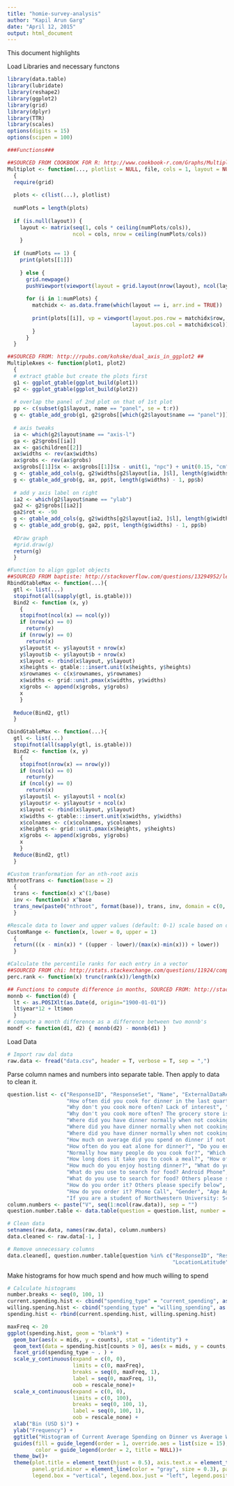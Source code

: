 ```yaml
---
title: "homie-survey-analysis"
author: "Kapil Arun Garg"
date: "April 12, 2015"
output: html_document
---
```


This document highlights 

Load Libraries and necessary functons
```r
library(data.table)
library(lubridate)
library(reshape2)
library(ggplot2)
library(grid)
library(dplyr)
library(TTR)
library(scales)
options(digits = 15)
options(scipen = 100)

###Functions###

##SOURCED FROM COOKBOOK FOR R: http://www.cookbook-r.com/Graphs/Multiple_graphs_on_one_page_%28ggplot2%29/ ##
Multiplot <- function(..., plotlist = NULL, file, cols = 1, layout = NULL)
  {
  require(grid)
  
  plots <- c(list(...), plotlist)
  
  numPlots = length(plots)
  
  if (is.null(layout)) {
    layout <- matrix(seq(1, cols * ceiling(numPlots/cols)),
                     ncol = cols, nrow = ceiling(numPlots/cols))
    }
  
  if (numPlots == 1) {
    print(plots[[1]])
    
    } else {
      grid.newpage()
      pushViewport(viewport(layout = grid.layout(nrow(layout), ncol(layout))))
      
      for (i in 1:numPlots) {
        matchidx <- as.data.frame(which(layout == i, arr.ind = TRUE))
        
        print(plots[[i]], vp = viewport(layout.pos.row = matchidx$row,
                                        layout.pos.col = matchidx$col))
        }
      }
  }

##SOURCED FROM: http://rpubs.com/kohske/dual_axis_in_ggplot2 ##
MultipleAxes <- function(plot1, plot2)
  {
  # extract gtable but create the plots first
  g1 <- ggplot_gtable(ggplot_build(plot1))
  g2 <- ggplot_gtable(ggplot_build(plot2))
  
  # overlap the panel of 2nd plot on that of 1st plot
  pp <- c(subset(g1$layout, name == "panel", se = t:r))
  g <- gtable_add_grob(g1, g2$grobs[[which(g2$layout$name == "panel")]], pp$t, pp$l, pp$b, pp$l)
  
  # axis tweaks
  ia <- which(g2$layout$name == "axis-l")
  ga <- g2$grobs[[ia]]
  ax <- ga$children[[2]]
  ax$widths <- rev(ax$widths)
  ax$grobs <- rev(ax$grobs)
  ax$grobs[[1]]$x <- ax$grobs[[1]]$x - unit(1, "npc") + unit(0.15, "cm")
  g <- gtable_add_cols(g, g2$widths[g2$layout[ia, ]$l], length(g$widths) - 1)
  g <- gtable_add_grob(g, ax, pp$t, length(g$widths) - 1, pp$b)
  
  # add y axis label on right
  ia2 <- which(g2$layout$name == "ylab")
  ga2 <- g2$grobs[[ia2]]
  ga2$rot <- -90
  g <- gtable_add_cols(g, g2$widths[g2$layout[ia2, ]$l], length(g$widths) - 1)
  g <- gtable_add_grob(g, ga2, pp$t, length(g$widths) - 1, pp$b)
  
  #Draw graph
  #grid.draw(g)
  return(g)
  }

#Function to align ggplot objects 
##SOURCED FROM baptiste: http://stackoverflow.com/questions/13294952/left-align-two-graph-edges-ggplot/13295880#13295880 ##
RbindGtableMax <- function(...){
  gtl <- list(...)
  stopifnot(all(sapply(gtl, is.gtable)))
  Bind2 <- function (x, y) 
    {
    stopifnot(ncol(x) == ncol(y))
    if (nrow(x) == 0) 
      return(y)
    if (nrow(y) == 0) 
      return(x)
    y$layout$t <- y$layout$t + nrow(x)
    y$layout$b <- y$layout$b + nrow(x)
    x$layout <- rbind(x$layout, y$layout)
    x$heights <- gtable:::insert.unit(x$heights, y$heights)
    x$rownames <- c(x$rownames, y$rownames)
    x$widths <- grid::unit.pmax(x$widths, y$widths)
    x$grobs <- append(x$grobs, y$grobs)
    x
    }
  
  Reduce(Bind2, gtl)
  }

CbindGtableMax <- function(...){
  gtl <- list(...)
  stopifnot(all(sapply(gtl, is.gtable)))
  Bind2 <- function (x, y) 
    {
    stopifnot(nrow(x) == nrow(y))
    if (ncol(x) == 0) 
      return(y)
    if (ncol(y) == 0) 
      return(x)
    y$layout$l <- y$layout$l + ncol(x)
    y$layout$r <- y$layout$r + ncol(x)
    x$layout <- rbind(x$layout, y$layout)
    x$widths <- gtable:::insert.unit(x$widths, y$widths)
    x$colnames <- c(x$colnames, y$colnames)
    x$heights <- grid::unit.pmax(x$heights, y$heights)
    x$grobs <- append(x$grobs, y$grobs)
    x
    }
  Reduce(Bind2, gtl)
  }

#Custom tranformation for an nth-root axis
NthrootTrans <- function(base = 2)
  {
  trans <- function(x) x^(1/base)
  inv <- function(x) x^base
  trans_new(paste0("nthroot", format(base)), trans, inv, domain = c(0, Inf))
  }

#Rescale data to lower and upper values (default: 0-1) scale based on data sets min and max
CustomRange <- function(x, lower = 0, upper = 1)
  {
  return(((x - min(x)) * ((upper - lower)/(max(x)-min(x))) + lower))
  }

#Calculate the percentile ranks for each entry in a vector
##SOURCED FROM chi: http://stats.stackexchange.com/questions/11924/computing-percentile-rank-in-r ##
perc.rank <- function(x) trunc(rank(x))/length(x)

## Functions to compute difference in months, SOURCED FROM: http://stackoverflow.com/questions/1995933/number-of-months-between-two-dates
monnb <- function(d) { 
  lt <- as.POSIXlt(as.Date(d, origin="1900-01-01"))
  lt$year*12 + lt$mon
  } 
# compute a month difference as a difference between two monnb's
mondf <- function(d1, d2) { monnb(d2) - monnb(d1) }
``` 

Load Data
```r
# Import raw dal data
raw.data <- fread("data.csv", header = T, verbose = T, sep = ",")
```

Parse column names and numbers into separate table. Then apply to data to clean it. 
```r
question.list <- c("ResponseID", "ResponseSet", "Name", "ExternalDataReference", "EmailAddress", "IPAddress", "Status", "StartDate", "EndDate", "Finished", 
                   "How often did you cook for dinner in the last quarter?", "Why don't you cook more often? Lack of time", "Why don't you cook more often? Lack of skill",
                   "Why don't you cook more often? Lack of interest", "Why don't you cook more often? I like to cook but hate to eat alone", "Why don't you cook more often? Lack of equipment",
                   "Why don't you cook more often? The grocery store is too far", "Where did you have dinner normally when not cooking? Restaurants or cafe", 
                   "Where did you have dinner normally when not cooking? Snacks", "Where did you have dinner normally when not cooking? At friends",
                   "Where did you have dinner normally when not cooking? Skip the dinner", "Where did you have dinner normally when not cooking? Other solution",
                   "Where did you have dinner normally when not cooking? I have someone (significant other / wife / husband) who cooks for me",
                   "How much on average did you spend on dinner if not cooking (including tips)? USD $", "How much are your willing to pay for a dinner on a daily manner? USD $",
                   "How often do you eat alone for dinner?", "Do you enjoy eating alone?", "How would you describe your feeling when you are invited to a dinner by a member of NU community?",
                   "Normally how many people do you cook for?", "Which of the following statements best describes you when you cook?", "How would you rate your cooking skill?",
                   "How long does it take you to cook a meal?", "How often do you go for grocery shopping?", "Normally", "how much is your grocery bill each shopping routine? USD $",
                   "How much do you enjoy hosting dinner?", "What do you use to search for food? Webpage (Desktop or Laptop)", "What do you use to search for food? iPhone",
                   "What do you use to search for food? Android Phone", "What do you use to search for food? Tablet", "What do you use to search for food? Others please specify",
                   "What do you use to search for food? Others please specify below TEXT", "How do you order it? iPhone App", "How do you order it? Android Phone App",
                   "How do you order it? Others please specify below", "How do you order it? Others please specify below TEXT", "How do you order it? Webpage (Desktop or Laptop)",
                   "How do you order it? Phone Call", "Gender", "Age Age year", "Working status:", "Living Status：", "Marriage Status:", "If you are a student of Northwestern University: Degree",
                   "If you are a student of Northwestern University: School", "Email Address", "LocationLatitude", "LocationLongitude", "LocationAccuracy")
column.numbers <- paste("V", seq(1:ncol(raw.data)), sep = "")
question.number.table <- data.table(question = question.list, number = column.numbers)

# Clean data
setnames(raw.data, names(raw.data), column.numbers)
data.cleaned <- raw.data[-1, ]

# Remove unnecessary columns
data.cleaned[, question.number.table[question %in% c("ResponseID", "ResponseSet", "Name", "ExternalDataReference", "EmailAddress", "IPAddress", "Status", "StartDate", "EndDate", "Finished",
                                                     "LocationLatitude", "LocationLongitude", "LocationAccuracy"), number] := NULL, with = F]
```

Make histograms for how much spend and how much willing to spend
```r
# Calculate histograms
number.breaks <- seq(0, 100, 1)
current.spending.hist <- cbind("spending_type" = "current_spending", as.data.table(hist(as.numeric(data.cleaned$V24), breaks = number.breaks, plot = F)[c("counts", "mids", "density")]))
willing.spening.hist <- cbind("spending_type" = "willing_spending", as.data.table(hist(as.numeric(data.cleaned$V25), breaks = number.breaks, plot = F)[c("counts", "mids", "density")]))
spending.hist <- rbind(current.spending.hist, willing.spening.hist)

maxFreq <- 20
ggplot(spending.hist, geom = "blank") +
  geom_bar(aes(x = mids, y = counts), stat = "identity") + 
  geom_text(data = spending.hist[counts > 0], aes(x = mids, y = counts, label = counts), vjust = -0.5, size = 7) + 
  facet_grid(spending_type ~ . ) + 
  scale_y_continuous(expand = c(0, 0),
                     limits = c(0, maxFreq),
                     breaks = seq(0, maxFreq, 1),
                     label = seq(0, maxFreq, 1),
                     oob = rescale_none)+
  scale_x_continuous(expand = c(0, 0),
                     limits = c(0, 100),
                     breaks = seq(0, 100, 1),
                     label = seq(0, 100, 1),
                     oob = rescale_none) + 
  xlab("Bin (USD $)") +
  ylab("Frequency") +
  ggtitle("Histogram of Current Average Spending on Dinner vs Average Willingness to Pay") +
  guides(fill = guide_legend(order = 1, override.aes = list(size = 15), title = NULL),
         color = guide_legend(order = 2, title = NULL))+
  theme_bw()+
  theme(plot.title = element_text(hjust = 0.5), axis.text.x = element_text(angle = 90, hjust = 1, vjust = 0.5), axis.text.y = element_text(vjust = 0.25),
        panel.grid.minor = element_line(color = "gray", size = 0.3), panel.grid.major = element_line(color = "gray", size = 0.3), panel.margin = unit(x = 0.12,  "inches"),
        legend.box = "vertical", legend.box.just = "left", legend.position = "left", legend.key = element_blank(), legend.text = element_text(size = 20))
```

